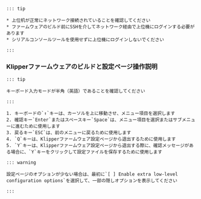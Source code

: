     ::: tip

    * 上位机が正常にネットワーク接続されていることを確認してください
    * ファームウェアのビルド前にSSHを介してネットワーク経由で上位機にログインする必要があります
    * シリアルコンソールツールを使用せずに上位機にログインしないでください

    :::

### Klipperファームウェアのビルドと設定ページ操作説明

    ::: tip

    キーボード入力モードが半角（英語）であることを確認してください

    :::

    1. キーボードの`↑`キーは、カーソルを上に移動させ、メニュー項目を選択します
    2. 確認キー`Enter`またはスペースキー`Space`は、メニュー項目を選択またはサブメニューに進むために使用します
    3. 戻るキー`ESC`は、前のメニューに戻るために使用します
    4. `Q`キーは、Klipperファームウェア設定ページから退出するために使用します
    5. `Y`キーは、Klipperファームウェア設定ページから退出する際に、確認メッセージがある場合に、`Y`キーをクリックして設定ファイルを保存するために使用します

    ::: warning

    設定ページのオプションが少ない場合は、最初に`[ ] Enable extra low-level configuration options`を選択して、一部の隠しオプションを表示してください

    :::